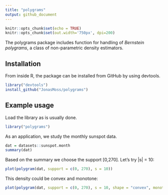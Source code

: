 ```yaml
---
title: "polygrams"
output: github_document
---
```


```r
knitr::opts_chunk$set(echo = TRUE)
knitr::opts_chunk$set(out.width='750px', dpi=200)
```
The polygrams package includes function for handling of *Bernstein polygrams*, a class of non-parametric density estimators. 

## Installation
From inside R, the package can be installed from GitHub by using devtools.

```r
library("devtools")
install_github("JonasMoss/polygrams")
```

## Example usage

Load the library as is usually done.

```r
library("polygrams")
```

As an application, we study the monthly sunspot data.

```r
dat = datasets::sunspot.month
summary(dat)
```

Based on the summary we choose the support [0,270]. Let's try |s| = 10:

```r
plot(polygram(dat, support = c(0, 270), s = 10))
```

This density could be convex and monotone:

```r
plot(polygram(dat, support = c(0, 270), s = 10, shape = "convex", monotone = "decreasing"))
```
